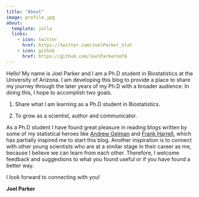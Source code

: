 ```yaml
---
title: "About"
image: profile.jpg
about:
  template: jolla
  links:
    - icon: twitter
      href: https://twitter.com/JoelParker_Stat
    - icon: github
      href: https://github.com/JoelParkerUofA
---
```


Hello! My name is Joel Parker and I am a Ph.D student in Biostatistics at the University of Arizona. I am developing this blog to provide a place to share my journey through the later years of my Ph.D with a broader audience. In doing this, I hope to accomplish two goals.

  1.  Share what I am learning as a Ph.D student in Biostatistics.

  2.  To grow as a scientist, author and communicator.

As a Ph.D student I have found great pleasure in reading blogs written by some of my statistical heroes like [Andrew Gelman](https://statmodeling.stat.columbia.edu/) and [Frank Harrell](https://www.fharrell.com/#posts), which has partially inspired me to start this blog. Another inspiration is to connect with other young scientists who are at a similar stage in their career as me, because I believe we can learn from each other. Therefore, I welcome feedback and suggestions to what you found useful or if you have found a better way.

I look forward to connecting with you!

**Joel Parker**
